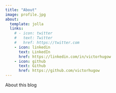 ```yaml
---
title: "About"
image: profile.jpg
about:
  template: jolla
  links:
    # - icon: twitter
    #   text: Twitter
    #   href: https://twitter.com
    - icon: linkedin
      text: LinkedIn
      href: https://linkedin.com/in/victorhugow
    - icon: github
      text: Github
      href: https://github.com/victorhugow
---
```


About this blog
